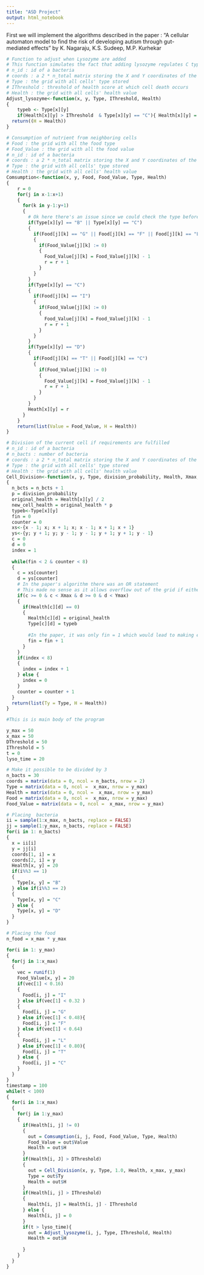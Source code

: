 ```yaml
---
title: "ASD Project"
output: html_notebook
---
```


First we will implement the algorithms described in the paper : "A cellular automaton model to find the risk of developing autism through
gut-mediated effects" by K. Nagaraju, K.S. Sudeep, M.P. Kurhekar 

```r
# Function to adjust when Lysozyme are added
# This function simulates the fact that adding lysozyme regulates C types bacteries
# n_id : id of a bacteria
# coords : a 2 * n_total matrix storing the X and Y coordinates of the cells
# Type : the grid with all cells' type stored
# IThreshold : threshold of health score at which cell death occurs
# Health : the grid with all cells' health value
Adjust_lysozyme<-function(x, y, Type, IThreshold, Health)
{
    typeb <- Type[x][y]
    if(Health[x][y] > IThreshold  & Type[x][y] == "C"){ Health[x][y] = Health[x][y] - 2} 
  return((H = Health))
}
```

```r
# Consumption of nutrient from neighboring cells
# Food : the grid with all the food type
# Food_Value : the grid with all the food value
# n_id : id of a bacteria
# coords : a 2 * n_total matrix storing the X and Y coordinates of the cells
# Type : the grid with all cells' type stored
# Health : the grid with all cells' health value
Comsumption<-function(x, y, Food, Food_Value, Type, Health)
{
    r = 0
    for(j in x-1:x+1)
    {
      for(k in y-1:y+1)
      {
        # Ok here there's an issue since we could check the type before the for loops
        if(Type[x][y] == "B" || Type[x][y] == "C")
        {
          if(Food[j][k] == "G" || Food[j][k] == "F" || Food[j][k] == "L")
          {
            if(Food_Value[j][k] := 0)
            {
              Food_Value[j][k] = Food_Value[j][k] - 1
              r = r + 1
            }
          }
        }
        if(Type[x][y] == "C")
        {
          if(Food[j][k] == "I")
          {
            if(Food_Value[j][k] := 0)
            {
              Food_Value[j][k] = Food_Value[j][k] - 1
              r = r + 1
            }
          }
        }
        if(Type[x][y] == "D")
        {
          if(Food[j][k] == "T" || Food[j][k] == "C")
          {
            if(Food_Value[j][k] := 0)
            {
              Food_Value[j][k] = Food_Value[j][k] - 1
              r = r + 1
            }
          }
        }
        Heath[x][y] = r
      }
    }
    return(list(Value = Food_Value, H = Health))
}
```
```r
# Division of the current cell if requirements are fulfilled
# n_id : id of a bacteria
# n_bacts : number of bacteria
# coords : a 2 * n_total matrix storing the X and Y coordinates of the cells
# Type : the grid with all cells' type stored
# Health : the grid with all cells' health value
Cell_Division<-function(x, y, Type, division_probability, Health, Xmax, Ymax)
{
  n_bcts = n_bcts + 1
  p = division_probability
  original_health = Health[x][y] / 2
  new_cell_health = original_health * p
  typeb<-Type[x][y]
  fin = 0
  counter = 0
  xs<-{x - 1; x; x + 1; x; x - 1; x + 1; x + 1}
  ys<-{y; y + 1; y; y - 1; y - 1; y + 1; y + 1; y - 1}
  c = 0
  d = 0
  index = 1
  
  while(fin < 2 & counter < 8)
  {
    c = xs[counter]
    d = ys[counter]
    # In the paper's algorithm there was an OR statement
    # This made no sense as it allows overflow out of the grid if either c or d is good 
    if(c >= 0 & c < Xmax & d >= 0 & d < Ymax)
    {
      if(Health[c][d] == 0)
      {
        Health[c][d] = original_health
        Type[c][d] = typeb
        
        #In the paper, it was only fin = 1 which would lead to making every cell the neighborhood a new cell
        fin = fin + 1
      }
    }
    if(index < 8)
    {
      index = index + 1
    } else {
      index = 0
    }
    counter = counter + 1
  }
  return(list(Ty = Type, H = Health))
}
```

```r
#This is is main body of the program 

y_max = 50
x_max = 50
DThreshold = 50
IThreshold = 5
t = 0
lyso_time = 20

# Make it possible to be divided by 3
n_bacts = 30
coords = matrix(data = 0, ncol = n_bacts, nrow = 2)
Type = matrix(data = 0, ncol =  x_max, nrow = y_max)
Health = matrix(data = 0, ncol =  x_max, nrow = y_max)
Food = matrix(data = 0, ncol =  x_max, nrow = y_max)
Food_Value = matrix(data = 0, ncol =  x_max, nrow = y_max)

# Placing  bacteria
ii = sample(1:x_max, n_bacts, replace = FALSE)
jj = sample(1:y_max, n_bacts, replace = FALSE)
for(i in 1: n_bacts)
{
  x = ii[i]
  y = jj[i]
  coords[1, i] = x
  coords[2, i] = y
  Health[x, y] = 20
  if(i%%3 == 1)
  {
    Type[x, y] = "B"
  } else if(i%%3 == 2)
  {
    Type[x, y] = "C"
  } else {
    Type[x, y] = "D"
  }
}

# Placing the food
n_food = x_max * y_max

for(i in 1: y_max)
{
  for(j in 1:x_max)
  {
    vec = runif(1)
    Food_Value[x, y] = 20
    if(vec[1] < 0.16)
    {
      Food[i, j] = "I"
    } else if(vec[1] < 0.32 )
    {
      Food[i, j] = "G"
    } else if(vec[1] < 0.48){
      Food[i, j] = "F"
    } else if(vec[1] < 0.64)
    {
      Food[i, j] = "L"
    } else if(vec[1] < 0.80){
      Food[i, j] = "T"
    } else {
      Food[i, j] = "C"
    }
  }
}
timestamp = 100
while(t < 100)
{
  for(i in 1:x_max)
  {
    for(j in 1:y_max)
    {
      if(Health[i, j] != 0)
      {
        out = Comsumption(i, j, Food, Food_Value, Type, Health)
        Food_Value = out$Value
        Health = out$H
      }
      if(Health[i, J] > DThreshold)
      {
        out = Cell_Division(x, y, Type, 1.0, Health, x_max, y_max)
        Type = out$Ty
        Health = out$H
      }
      if(Health[i, j] > IThreshold)
      {
        Health[i, j] = Health[i, j] - IThreshold
      } else {
        Health[i, j] = 0
      }
      if(t > lyso_time){
        out = Adjust_lysozyme(i, j, Type, IThreshold, Health)
        Health = out$H
        
      }
    }
  }
}

```